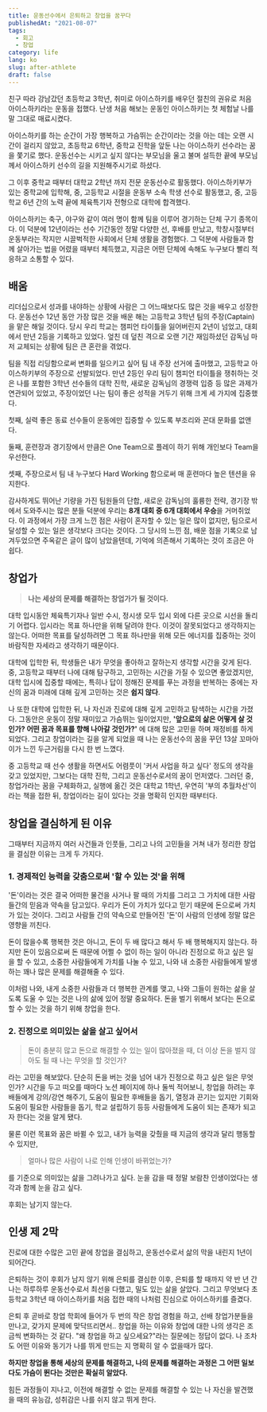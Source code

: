 ```yaml
---
title: 운동선수에서 은퇴하고 창업을 꿈꾸다
publishedAt: "2021-08-07"
tags:
  - 회고
  - 창업
category: life
lang: ko
slug: after-athlete
draft: false
---
```


친구 따라 강남갔던 초등학교 3학년, 취미로 아이스하키를 배우던 절친의 권유로 처음 아이스하키라는 운동을 접했다. 난생 처음 해보는 운동인 아이스하키는 첫 체험날 나를 말 그대로 매료시켰다.

아이스하키를 하는 순간이 가장 행복하고 가슴뛰는 순간이라는 것을 아는 데는 오랜 시간이 걸리지 않았고, 초등학교 6학년, 중학교 진학을 앞둔 나는 아이스하키 선수라는 꿈을 쫓기로 했다. 운동선수는 시키고 싶지 않다는 부모님을 울고 불며 설득한 끝에 부모님께서 아이스하키 선수의 길을 지원해주시기로 하셨다.

그 이후 중학교 때부터 대학교 2학년 까지 전문 운동선수로 활동했다. 아이스하키부가 있는 중학교에 입학해, 중, 고등학교 시절을 운동부 소속 학생 선수로 활동했고, 중, 고등학교 6년 간의 노력 끝에 체육특기자 전형으로 대학에 합격했다.

아이스하키는 축구, 야구와 같이 여러 명이 함께 팀을 이루어 경기하는 단체 구기 종목이다. 이 덕분에 12년이라는 선수 기간동안 정말 다양한 선, 후배를 만났고, 학창시절부터 운동부라는 작지만 시끌벅적한 사회에서 단체 생활을 경험했다. 그 덕분에 사람들과 함께 살아가는 법을 어렸을 때부터 체득했고, 지금은 어떤 단체에 속해도 누구보다 빨리 적응하고 소통할 수 있다.

## 배움

리더십으로서 성과를 내야하는 상황에 사람은 그 어느때보다도 많은 것을 배우고 성장한다. 운동선수 12년 동안 가장 많은 것을 배운 해는 고등학교 3학년 팀의 주장(Captain)을 맡은 해일 것이다. 당시 우리 학교는 챔피언 타이틀을 잃어버린지 2년이 넘었고, 대회에서 만년 2등을 기록하고 있었다. 엎친 데 덮친 격으로 오랜 기간 재임하셨던 감독님 마저 교체되는 상황에 팀은 큰 혼란을 겪었다.

팀을 직접 리딩함으로써 변화를 일으키고 싶어 팀 내 주장 선거에 출마했고, 고등학교 아이스하키부의 주장으로 선발되었다. 만년 2등인 우리 팀이 챔피언 타이틀을 쟁취하는 것은 나를 포함한 3학년 선수들의 대학 진학, 새로운 감독님의 경쟁력 입증 등 많은 과제가 연관되어 있었고, 주장이었던 나는 팀이 좋은 성적을 거두기 위해 크게 세 가지에 집중했다.

첫째, 실력 좋은 동료 선수들이 운동에만 집중할 수 있도록 부조리와 꼰대 문화를 없앤다.

둘째, 훈련장과 경기장에서 만큼은 One Team으로 플레이 하기 위해 개인보다 Team을 우선한다.

셋째, 주장으로서 팀 내 누구보다 Hard Working 함으로써 매 훈련마다 높은 텐션을 유지한다.

감사하게도 뛰어난 기량을 가진 팀원들의 단합, 새로운 감독님의 훌륭한 전략, 경기장 밖에서 도와주시는 많은 분들 덕분에 우리는 **8개 대회 중 6개 대회에서 우승**을 거머쥐었다. 이 과정에서 가장 크게 느낀 점은 사람이 혼자할 수 있는 일은 많이 없지만, 팀으로서 달성할 수 있는 일은 생각보다 크다는 것이다. 그 당시의 느낀 점, 배운 점을 기록으로 남겨두었으면 주옥같은 글이 많이 남았을텐데, 기억에 의존해서 기록하는 것이 조금은 아쉽다.

## 창업가

> **나는 세상의 문제를 해결하는 창업가가 될 것이다.**

대학 입시동안 체육특기자나 일반 수시, 정시생 모두 입시 외에 다른 곳으로 시선을 돌리기 어렵다. 입시라는 목표 하나만을 위해 달려야 한다. 이것이 잘못되었다고 생각하지는 않는다. 어떠한 목표를 달성하려면 그 목표 하나만을 위해 모든 에너지를 집중하는 것이 바람직한 자세라고 생각하기 때문이다.

대학에 입학한 뒤, 학생들은 내가 무엇을 좋아하고 잘하는지 생각할 시간을 갖게 된다. 중, 고등학교 때부터 나에 대해 탐구하고, 고민하는 시간을 가질 수 있으면 좋았겠지만, 대학 입시에 집중할 때에는, 특히나 답이 정해진 문제를 푸는 과정을 반복하는 중에는 자신의 꿈과 미래에 대해 깊게 고민하는 것은 **쉽지 않다**.

나 또한 대학에 입학한 뒤, 나 자신과 진로에 대해 깊게 고민하고 탐색하는 시간을 가졌다. 그동안은 운동이 정말 재미있고 가슴뛰는 일이었지만, **'앞으로의 삶은 어떻게 살 것인가? 어떤 꿈과 목표를 향해 나아갈 것인가?'** 에 대해 많은 고민을 하며 재정비를 하게 되었다. 그리고 창업이라는 길을 알게 되었을 때 나는 운동선수의 꿈을 꾸던 13살 꼬마아이가 느낀 두근거림을 다시 한 번 느꼈다.

중 고등학교 때 선수 생활을 하면서도 어렴풋이 '커서 사업을 하고 싶다' 정도의 생각을 갖고 있었지만, 그보다는 대학 진학, 그리고 운동선수로서의 꿈이 먼저였다. 그러던 중, 창업가라는 꿈을 구체화하고, 실행에 옮긴 것은 대학교 1학년, 우연히 '부의 추월차선'이라는 책을 접한 뒤, 창업이라는 길이 있다는 것을 명확히 인지한 때부터다.

## 창업을 결심하게 된 이유

그때부터 지금까지 여러 사건들과 인풋들, 그리고 나의 고민들을 거쳐 내가 정리한 창업을 결심한 이유는 크게 두 가지다.

### 1. 경제적인 능력을 갖춤으로써 '할 수 있는 것'을 위해

'돈'이라는 것은 결국 어떠한 물건을 사거나 팔 때의 가치를 그리고 그 가치에 대한 사람들간의 믿음과 약속을 담고있다. 우리가 돈이 가치가 있다고 믿기 때문에 돈으로써 가치가 있는 것이다. 그리고 사람들 간의 약속으로 만들어진 '돈'이 사람의 인생에 정말 많은 영향을 끼친다.

돈이 많을수록 행복한 것은 아니고, 돈이 두 배 많다고 해서 두 배 행복해지지 않는다. 하지만 돈이 있음으로써 돈 때문에 어쩔 수 없이 하는 일이 아니라 진정으로 하고 싶은 일을 할 수 있고, 소중한 사람들에게 가치를 나눌 수 있고, 나와 내 소중한 사람들에게 발생하는 꽤나 많은 문제를 해결해줄 수 있다.

이처럼 나와, 내게 소중한 사람들과 더 행복한 관계를 맺고, 나와 그들이 원하는 삶을 살도록 도울 수 있는 것은 나의 삶에 있어 정말 중요하다. 돈을 벌기 위해서 보다는 돈으로 할 수 있는 것을 하기 위해 창업을 한다.

### 2. 진정으로 의미있는 삶을 살고 싶어서

> 돈이 충분히 많고 돈으로 해결할 수 있는 일이 많아졌을 때, 더 이상 돈을 벌지 않아도 될 때 나는 무엇을 할 것인가?

라는 고민을 해보았다. 단순히 돈을 버는 것을 넘어 내가 진정으로 하고 싶은 일은 무엇인가? 시간을 두고 떠오를 때마다 노션 페이지에 하나 둘씩 적어보니, 창업을 하려는 후배들에게 강의/강연 해주기, 도움이 필요한 후배들을 돕기, 열정과 끈기는 있지만 기회와 도움이 필요한 사람들을 돕기, 학교 설립하기 등등 사람들에게 도움이 되는 존재가 되고자 한다는 것을 알게 됐다.

물론 이런 목표와 꿈은 바뀔 수 있고, 내가 능력을 갖췄을 때 지금의 생각과 달리 행동할 수 있지만,

> 얼마나 많은 사람이 나로 인해 인생이 바뀌었는가?

를 기준으로 의미있는 삶을 그려나가고 싶다. 눈을 감을 때 정말 보람찬 인생이었다는 생각과 함께 눈을 감고 싶다.

후회는 남기지 않는다.

## 인생 제 2막

진로에 대한 수많은 고민 끝에 창업을 결심하고, 운동선수로서 삶의 막을 내린지 1년이 되어간다.

은퇴하는 것이 후회가 남지 않기 위해 은퇴를 결심한 이후, 은퇴를 할 때까지 약 반 년 간 나는 하루하루 운동선수로서 최선을 다했고, 밀도 있는 삶을 살았다. 그리고 무엇보다 초등학교 3학년 때 아이스하키를 처음 접한 때의 나처럼 진심으로 아이스하키를 즐겼다.

은퇴 후 곧바로 창업 학회에 들어가 두 번의 작은 창업 경험을 하고, 선배 창업가분들을 만나고, 갖가지 문제에 맞닥뜨리면서.. 창업을 하는 이유와 창업에 대한 나의 생각은 조금씩 변화하는 것 같다. "왜 창업을 하고 싶으세요?"라는 질문에는 정답이 없다. 나 조차도 어떤 이유와 동기가 나를 뛰게 만드는 지 명확히 알 수 없을때가 많다.

**하지만 창업을 통해 세상의 문제를 해결하고, 나의 문제를 해결하는 과정은 그 어떤 일보다도 가슴이 뛴다는 것만은 확실히 알았다.**

힘든 과정들이 지나고, 이전에 해결할 수 없는 문제를 해결할 수 있는 나 자신을 발견했을 때의 유능감, 성취감은 나를 쉬지 않고 뛰게 한다.
